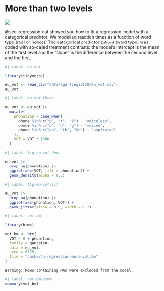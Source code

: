 # More than two levels {#sec-regression-more}

![](https://img.shields.io/badge/Area-R-green)

@sec-regression-cat showed you how to fit a regression model with a categorical predictor. We modelled reaction times as a function of word type (real or nonce). The categorical predictor `IsWord` (word type) was coded with so-called treatment contrasts: the model's intercept is the mean of the first level and the "slope" is the difference between the second level and the first.

```r
#| label: eu-vot

library(tidyverse)

eu_vot <- read_csv("data/egurtzegi2020/eu_vot.csv")
eu_vot
```

```r
#| label: eu-vot-three

eu_vot <- eu_vot |> 
  mutate(
    phonation = case_when(
      phone %in% c("p", "t", "k") ~ "voiceless",
      phone %in% c("b", "d", "g") ~ "voiced",
      phone %in% c("ph", "th", "kh") ~ "aspirated"
    ),
    VOT = VOT * 1000
  )

```

```r
#| label: fig-eu-vot-dens

eu_vot |> 
  drop_na(phonation) |> 
  ggplot(aes(VOT, fill = phonation)) +
  geom_density(alpha = 0.5)

```

```r
#| label: fig-eu-vot-jit

eu_vot |> 
  drop_na(phonation) |> 
  ggplot(aes(phonation, VOT)) +
  geom_jitter(alpha = 0.5, width = 0.2)

```

```r
#| label: vot_bm

library(brms)

vot_bm <- brm(
  VOT ~ 0 + phonation,
  family = gaussian,
  data = eu_vot,
  seed = 6725,
  file = "cache/ch-regression-more-vot_bm"
)

```

`Warning: Rows containing NAs were excluded from the model.`

```r
#| label: vot-bm-summ
summary(vot_bm)
```
